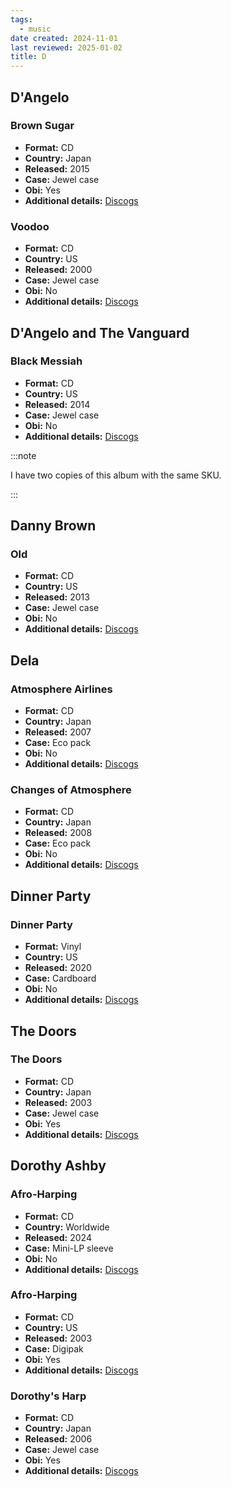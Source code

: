 ```yaml
---
tags:
  - music
date created: 2024-11-01
last reviewed: 2025-01-02
title: D
---
```


## D'Angelo

### Brown Sugar

- **Format:** CD
- **Country:** Japan
- **Released:** 2015
- **Case:** Jewel case
- **Obi:** Yes
- **Additional details:** [Discogs](https://www.discogs.com/release/7783513-DAngelo-Brown-Sugar)

### Voodoo

- **Format:** CD
- **Country:** US
- **Released:** 2000
- **Case:** Jewel case
- **Obi:** No
- **Additional details:** [Discogs](https://www.discogs.com/release/1473386-DAngelo-Voodoo)

## D'Angelo and The Vanguard

### Black Messiah

- **Format:** CD
- **Country:** US
- **Released:** 2014
- **Case:** Jewel case
- **Obi:** No
- **Additional details:** [Discogs](https://www.discogs.com/release/23427563-DAngelo-And-The-Vanguard-Black-Messiah)

:::note

I have two copies of this album with the same SKU.

:::

## Danny Brown

### Old

- **Format:** CD
- **Country:** US
- **Released:** 2013
- **Case:** Jewel case
- **Obi:** No
- **Additional details:** [Discogs](https://www.discogs.com/release/4981831-Danny-Brown-Old)

## Dela

### Atmosphere Airlines

- **Format:** CD
- **Country:** Japan
- **Released:** 2007
- **Case:** Eco pack
- **Obi:** No
- **Additional details:** [Discogs](https://www.discogs.com/release/1741592-Dela-Atmosphere-Airlines)

### Changes of Atmosphere

- **Format:** CD
- **Country:** Japan
- **Released:** 2008
- **Case:** Eco pack
- **Obi:** No
- **Additional details:** [Discogs](https://www.discogs.com/release/2103758-Dela-Changes-Of-Atmosphere)

## Dinner Party

### Dinner Party

- **Format:** Vinyl
- **Country:** US
- **Released:** 2020
- **Case:** Cardboard
- **Obi:** No
- **Additional details:** [Discogs](https://www.discogs.com/release/16084884-Dinner-Party-Dinner-Party)

## The Doors

### The Doors

- **Format:** CD
- **Country:** Japan
- **Released:** 2003
- **Case:** Jewel case
- **Obi:** Yes
- **Additional details:** [Discogs](https://www.discogs.com/release/6279397-The-Doors-The-Doors)

## Dorothy Ashby

### Afro-Harping

- **Format:** CD
- **Country:** Worldwide
- **Released:** 2024
- **Case:** Mini-LP sleeve
- **Obi:** No
- **Additional details:** [Discogs](https://www.discogs.com/release/31841582-Dorothy-Ashby-Afro-Harping)

### Afro-Harping

- **Format:** CD
- **Country:** US
- **Released:** 2003
- **Case:** Digipak
- **Obi:** Yes
- **Additional details:** [Discogs](https://www.discogs.com/release/1364997-Dorothy-Ashby-Afro-Harping)

### Dorothy's Harp

- **Format:** CD
- **Country:** Japan
- **Released:** 2006
- **Case:** Jewel case
- **Obi:** Yes
- **Additional details:** [Discogs](https://www.discogs.com/release/1512583-Dorothy-Ashby-Dorothys-Harp)
